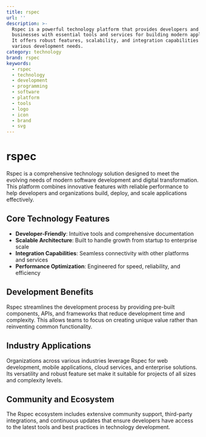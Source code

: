 ```yaml
---
title: rspec
url: ''
description: >-
  Rspec is a powerful technology platform that provides developers and
  businesses with essential tools and services for building modern applications.
  It offers robust features, scalability, and integration capabilities for
  various development needs.
category: technology
brand: rspec
keywords:
  - rspec
  - technology
  - development
  - programming
  - software
  - platform
  - tools
  - logo
  - icon
  - brand
  - svg
---
```


# rspec

Rspec is a comprehensive technology solution designed to meet the evolving needs of modern software development and digital transformation. This platform combines innovative features with reliable performance to help developers and organizations build, deploy, and scale applications effectively.

## Core Technology Features

- **Developer-Friendly**: Intuitive tools and comprehensive documentation
- **Scalable Architecture**: Built to handle growth from startup to enterprise scale
- **Integration Capabilities**: Seamless connectivity with other platforms and services
- **Performance Optimization**: Engineered for speed, reliability, and efficiency

## Development Benefits

Rspec streamlines the development process by providing pre-built components, APIs, and frameworks that reduce development time and complexity. This allows teams to focus on creating unique value rather than reinventing common functionality.

## Industry Applications

Organizations across various industries leverage Rspec for web development, mobile applications, cloud services, and enterprise solutions. Its versatility and robust feature set make it suitable for projects of all sizes and complexity levels.

## Community and Ecosystem

The Rspec ecosystem includes extensive community support, third-party integrations, and continuous updates that ensure developers have access to the latest tools and best practices in technology development.
